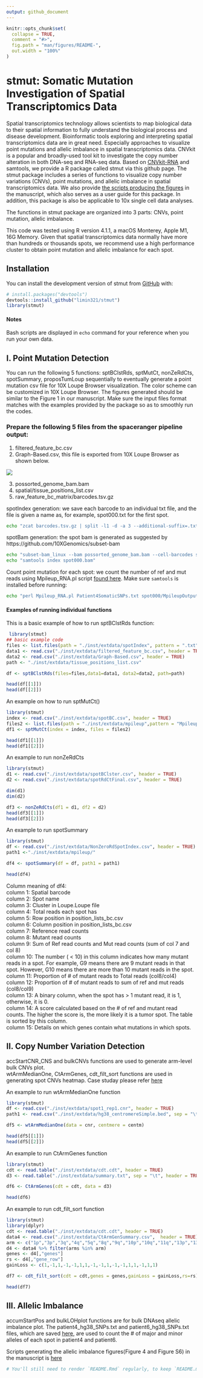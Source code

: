 ```yaml
---
output: github_document
---
```


<!-- README.md is generated from README.Rmd. Please edit that file -->

```r
knitr::opts_chunk$set(
  collapse = TRUE,
  comment = "#>",
  fig.path = "man/figures/README-",
  out.width = "100%"
)
```

# stmut: Somatic Mutation Investigation of Spatial Transcriptomics Data

<!-- badges: start -->
<!-- badges: end -->

Spatial transcriptomics technology allows scientists to map biological data to their spatial information to fully understand the biological process and disease development. Bioinformatic tools exploring and interpreting spatial transcriptomics data are in great need. Especially approaches to visualize point mutations and allelic imbalance in spatial transcriptomics data. 
CNVkit is a popular and broadly-used tool kit to investigate the copy number alteration in both DNA-seq and RNA-seq data. Based on [CNVkit-RNA](https://cnvkit.readthedocs.io/en/stable/rna.html) and samtools, we provide a R package called stmut via this github page. The stmut package includes a series of functions to visualize copy number variations (CNVs), point mutations, and allelic imbalance in spatial transcriptomics data. We also provide [the scripts producing the figures](https://github.com/limin321/stmut/blob/master/FigTableScripts/FigTables.md) in the manuscript, which also serves as a user guide for this package. In addition, this package is also be applicable to 10x single cell data analyses.  <br />

The functions in stmut package are organized into 3 parts: CNVs, point mutation, allelic imbalance.

This code was tested using R version 4.1.1, a macOS Monterey, Apple M1, 16G Memory. Given that spatial transcriptomics data normally have more than hundreds or thousands spots, we recommend use a high performance cluster to obtain point mutation and allelic imbalance for each spot.

## Installation 

You can install the development version of stmut from [GitHub](https://github.com/) with:

``` r
# install.packages("devtools")
devtools::install_github("limin321/stmut")
library(stmut)
```
#### Notes 
Bash scripts are displayed in `echo` command for your reference when you run your own data.

## I. Point Mutation Detection
You can run the following 5 functions: sptBClstRds, sptMutCt, nonZeRdCts, spotSummary, proposTumLoup sequentially to eventually generate a point mutation csv file for 10X Loupe Browser visualization. The color scheme can be customized in 10X Loupe Browser. The figures generated should be similar to the Figure 1 in our manuscript. Make sure the input files format matches with the examples provided by the package so as to smoothly run the codes. <br />

### Prepare the following 5 files from the spaceranger pipeline output: <br />
1. filtered_feature_bc.csv <br />
2. Graph-Based.csv, this file is exported from 10X Loupe Browser as shown below. <br />

![](./FigTableScripts/Images/Export_Graph_Based.png)

3. possorted_genome_bam.bam <br />
4. spatial/tissue_positions_list.csv <br />
5. raw_feature_bc_matrix/barcodes.tsv.gz <br />

spotIndex generation: we save each barcode to an individual txt file, and the file is given a name as, for example, spot000.txt for the first spot. <br />
```bash
echo "zcat barcodes.tsv.gz | split -l1 -d -a 3 --additional-suffix=.txt - spot"
```

spotBam generation: the spot bam is generated as suggested by 
https://github.com/10XGenomics/subset-bam <br />
```bash
echo "subset-bam_linux --bam possorted_genome_bam.bam --cell-barcodes spot000.txt --out-bam spot000.bam"
echo "samtools index spot000.bam"
```

Count point mutation for each spot: we count the number of ref and mut reads using Mpileup_RNA.pl script [found here](./VisualizingSomaticAlterations/Scripts/). Make sure `samtools` is installed before running: <br />
```bash
echo "perl Mpileup_RNA.pl Patient4SomaticSNPs.txt spot000/MpileupOutput_RNA.txt"
```


#### Examples of running individual functions
This is a basic example of how to run sptBClstRds function:
```r
 library(stmut)
## basic example code
files <- list.files(path = "./inst/extdata/spotIndex", pattern = ".txt", full.names = TRUE, recursive = FALSE)
data1 <- read.csv("./inst/extdata/filtered_feature_bc.csv", header = TRUE)
data2 <- read.csv("./inst/extdata/Graph-Based.csv", header = TRUE)
path <- "./inst/extdata/tissue_positions_list.csv"

df <- sptBClstRds(files=files,data1=data1, data2=data2, path=path)

head(df[[1]])
head(df[[2]])
```


An example on how to run sptMutCt()
```r
library(stmut)
index <- read.csv("./inst/extdata/spotBC.csv", header = TRUE)
files2 <- list.files(path = "./inst/extdata/mpileup",pattern = "MpileupOutput_RNA.txt", full.names = TRUE, recursive = TRUE, include.dirs = TRUE)
df1 <- sptMutCt(index = index, files = files2)

head(df1[[1]])
head(df1[[2]])
```

An example to run nonZeRdCts
```r
library(stmut)
d1 <- read.csv("./inst/extdata/spotBClster.csv", header = TRUE)
d2 <- read.csv("./inst/extdata/spotRdCtFinal.csv", header = TRUE)

dim(d1)
dim(d2)

df3 <- nonZeRdCts(df1 = d1, df2 = d2)
head(df3[[1]])
head(df3[[2]])
```

An example to run spotSummary
```r
library(stmut)
df <- read.csv("./inst/extdata/NonZeroRdSpotIndex.csv", header = TRUE)
path1 <-"./inst/extdata/mpileup/"

df4 <- spotSummary(df = df, path1 = path1)

head(df4)
```
Column meaning of df4: <br />
column 1: Spatial barcode <br />
column 2: Spot name <br />
column 3: Cluster in Loupe.Loupe file <br />
column 4: Total reads each spot has <br />
column 5: Row position in position_lists_bc.csv <br />
column 6: Column position in position_lists_bc.csv <br />
column 7: Reference read counts <br />
column 8: Mutant read counts <br />
column 9: Sum of Ref read counts and Mut read counts (sum of col 7 and col 8) <br />
column 10: The number ( < 10) in this column indicates how many mutant reads in a spot. For example, G9 means there are 9 mutant reads in that spot. However, G10 means there are more than 10 mutant reads in the spot. <br />
column 11: Proportion of # of mutant reads to Total reads (col8/col4) <br />
column 12: Proportion of # of mutant reads to sum of ref and mut reads (col8/col9) <br />
column 13: A binary column, when the spot has > 1 mutant read, it is 1, otherwise, it is 0. <br />
column 14: A score calculated based on the # of ref and mutant read counts. The higher the score is, the more likely it is a tumor spot. The table is sorted by this column. <br />
column 15: Details on which genes contain what mutations in which spots. <br />

## II. Copy Number Variation Detection
accStartCNR_CNS and bulkCNVs functions are used to generate arm-level bulk CNVs plot. <br />
wtArmMedianOne, CtArmGenes, cdt_filt_sort functions are used in generating spot CNVs heatmap. Case studay please refer [here](https://github.com/limin321/stmut/blob/master/FigTableScripts/FigTables.md#spatial-spot-cnvs-figure-3) <br />

An example to run wtArmMedianOne function
```r
library(stmut)
df <- read.csv("./inst/extdata/spot1_rep1.cnr", header = TRUE)
path1 <- read.csv("./inst/extdata/hg38_centromereSimple.bed", sep = "\t", header = FALSE) 

df5 <- wtArmMedianOne(data = cnr, centmere = centm)

head(df5[[1]])
head(df5[[2]])
```

An example to run CtArmGenes function
```r
library(stmut)
cdt <- read.table("./inst/extdata/cdt.cdt", header = TRUE)
d3 <- read.table("./inst/extdata/summary.txt", sep = "\t", header = TRUE) 

df6 <- CtArmGenes(cdt = cdt, data = d3)

head(df6)
```

An example to run cdt_filt_sort function
```r
library(stmut)
library(dplyr)
cdt <- read.table("./inst/extdata/cdt.cdt", header = TRUE)
data4 <- read.csv("./inst/extdata/CtArmGenSummary.csv",  header = TRUE)
arm <- c("1p","3p","3q","4q","5q","8q","9q","10p","10q","11q","13p","13q", "20p","20q","21q","14q","17q")
d4 <- data4 %>% filter(arms %in% arm)
genes <- d4[,"genes"]
rs <- d4[,"gene_row"]
gainLoss <- c(1,-1,1,-1,-1,1,1,-1,-1,1,-1,-1,1,1,-1,1,1)

df7 <- cdt_filt_sort(cdt = cdt,genes = genes,gainLoss = gainLoss,rs=rs)

head(df7)
```

## III. Allelic Imbalance 
accumStartPos and bulkLOHplot functions are for bulk DNAseq allelic imbalance plot.
The patient4_hg38_SNPs.txt and patient6_hg38_SNPs.txt files, which are saved [here](https://github.com/limin321/stmut/blob/master/VisualizingSomaticAlterations/DNAseqResourceFiles/), are used to count the # of major and minor alleles of each spot in patient4 and patient6.

Scripts generating the allelic imbalance figures(Figure 4 and Figure S6) in the manuscript is [here](https://github.com/limin321/stmut/blob/master/FigTableScripts/FigTables.md#bulk-dnaseq-allelic-imbalance)


```r
# You'll still need to render `README.Rmd` regularly, to keep `README.md` up-to-date. `devtools::build_readme()` is handy for this. You could also use GitHub Actions to re-render `README.Rmd` every time you push. An example workflow can be found here: <https://github.com/r-lib/actions/tree/v1/examples>.
```

